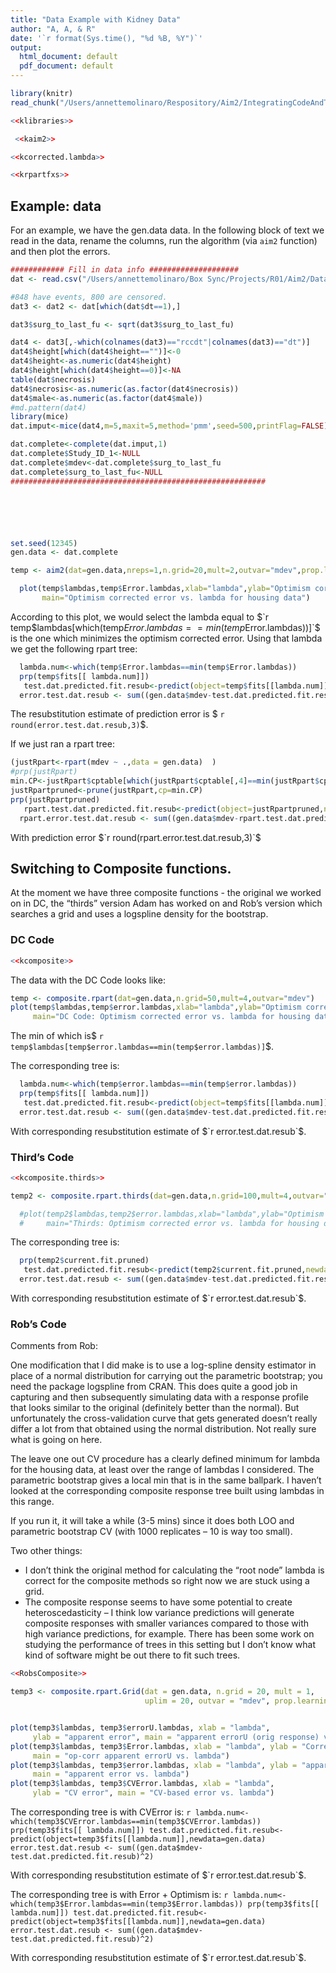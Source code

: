 ```yaml
---
title: "Data Example with Kidney Data"
author: "A, A, & R"
date: '`r format(Sys.time(), "%d %B, %Y")`'
output:
  html_document: default
  pdf_document: default
---
```


```r
library(knitr)
read_chunk("/Users/annettemolinaro/Respository/Aim2/IntegratingCodeAndText_postAMM.R")
```


```r
<<klibraries>>
```


```r
 <<kaim2>>
```


```r
<<kcorrected.lambda>> 
```

```r
<<krpartfxs>>

```

## Example:  data
For an example, we have the gen.data data. In the following block of text we read in the data, rename the columns, run the algorithm (via `aim2` function) and then plot the errors. 

```r
############ Fill in data info ####################
dat <- read.csv("/Users/annettemolinaro/Box Sync/Projects/R01/Aim2/Data/covs.IHC.14genes.csv",as.is=TRUE)

#848 have events, 800 are censored.
dat3 <- dat2 <- dat[which(dat$dt==1),]

dat3$surg_to_last_fu <- sqrt(dat3$surg_to_last_fu)

dat4 <- dat3[,-which(colnames(dat3)=="rccdt"|colnames(dat3)=="dt")]
dat4$height[which(dat4$height=="")]<-0
dat4$height<-as.numeric(dat4$height)
dat4$height[which(dat4$height==0)]<-NA
table(dat$necrosis)
dat4$necrosis<-as.numeric(as.factor(dat4$necrosis))
dat4$male<-as.numeric(as.factor(dat4$male))
#md.pattern(dat4)
library(mice)
dat.imput<-mice(dat4,m=5,maxit=5,method='pmm',seed=500,printFlag=FALSE)

dat.complete<-complete(dat.imput,1)
dat.complete$Study_ID_1<-NULL
dat.complete$mdev<-dat.complete$surg_to_last_fu
dat.complete$surg_to_last_fu<-NULL
#########################################################






set.seed(12345)
gen.data <- dat.complete

temp <- aim2(dat=gen.data,nreps=1,n.grid=20,mult=2,outvar="mdev",prop.learning=0.5)

  plot(temp$lambdas,temp$Error.lambdas,xlab="lambda",ylab="Optimism corrected error",
       main="Optimism corrected error vs. lambda for housing data")
```

According to this plot, we would select the lambda equal to 
$`r temp$lambdas[which(temp$Error.lambdas==min(temp$Error.lambdas))]`$ is the one which minimizes the optimism corrected error. Using that lambda we get the following rpart tree:

```r
  lambda.num<-which(temp$Error.lambdas==min(temp$Error.lambdas))
  prp(temp$fits[[ lambda.num]])
   test.dat.predicted.fit.resub<-predict(object=temp$fits[[lambda.num]],newdata=gen.data)
  error.test.dat.resub <- sum((gen.data$mdev-test.dat.predicted.fit.resub)^2)
```


The resubstitution estimate of prediction error is $ `r  round(error.test.dat.resub,3)`$.   


If we just ran a rpart tree:

```r

(justRpart<-rpart(mdev ~ .,data = gen.data)  )
#prp(justRpart)
min.CP<-justRpart$cptable[which(justRpart$cptable[,4]==min(justRpart$cptable[,4])),1]
justRpartpruned<-prune(justRpart,cp=min.CP)
prp(justRpartpruned)
   rpart.test.dat.predicted.fit.resub<-predict(object=justRpartpruned,newdata=gen.data)
  rpart.error.test.dat.resub <- sum((gen.data$mdev-rpart.test.dat.predicted.fit.resub)^2)
```

With prediction error $`r round(rpart.error.test.dat.resub,3)`$


## Switching to Composite functions.
At the moment we have three composite functions - the original we worked on in DC, the "thirds" version Adam has worked on and Rob's version which searches a grid and uses a logspline density for the bootstrap. 



### DC Code 

```r
<<kcomposite>>

```

The  data with the DC Code looks like:


```r
temp <- composite.rpart(dat=gen.data,n.grid=50,mult=4,outvar="mdev")
plot(temp$lambdas,temp$error.lambdas,xlab="lambda",ylab="Optimism corrected error",
     main="DC Code: Optimism corrected error vs. lambda for housing data")
```
The min of which is$ `r temp$lambdas[temp$error.lambdas==min(temp$error.lambdas)]`$. 

The corresponding tree is: 
```r
  lambda.num<-which(temp$error.lambdas==min(temp$error.lambdas))
  prp(temp$fits[[ lambda.num]])
   test.dat.predicted.fit.resub<-predict(object=temp$fits[[lambda.num]],newdata=gen.data)
  error.test.dat.resub <- sum((gen.data$mdev-test.dat.predicted.fit.resub)^2)
```

With corresponding resubstitution estimate of $`r error.test.dat.resub`$. 


### Third's Code 

```r
<<kcomposite.thirds>>
```



```r
temp2 <- composite.rpart.thirds(dat=gen.data,n.grid=100,mult=4,outvar="mdev")

  #plot(temp2$lambdas,temp2$error.lambdas,xlab="lambda",ylab="Optimism corrected error",
  #     main="Thirds: Optimism corrected error vs. lambda for housing data")
```


The corresponding tree is: 
```r
  prp(temp2$current.fit.pruned)
   test.dat.predicted.fit.resub<-predict(temp2$current.fit.pruned,newdata=gen.data)
  error.test.dat.resub <- sum((gen.data$mdev-test.dat.predicted.fit.resub)^2)
```

With corresponding resubstitution estimate of $`r error.test.dat.resub`$. 


### Rob's Code 
Comments from Rob:
  
  
  One modification that I did make is to use a log-spline density estimator in place of a normal distribution for carrying out the parametric bootstrap; you need the package logspline from CRAN. This does quite a good job in capturing and then subsequently simulating data with a response profile that looks similar to the original (definitely better than the normal). But unfortunately the cross-validation curve that gets generated doesn’t really differ a lot from that obtained using the normal distribution. Not really sure what is going on here.

The leave one out CV procedure has a clearly defined minimum for lambda for the housing data, at least over the range of lambdas I considered. The parametric bootstrap gives a local min that is in the same ballpark.  I haven’t looked at the corresponding composite response tree built using lambdas in this range. 

If you run it, it will take a while (3-5 mins) since it does both LOO and parametric bootstrap CV (with 1000 replicates – 10 is way too small).

Two other things:
  
  * I don’t think the original method for calculating the “root node” lambda is correct for the composite methods so right now we are stuck using a grid.
* The composite response seems to have some potential to create heteroscedasticity – I think low variance predictions will generate composite responses with smaller variances compared to those with high variance predictions, for example. There has been some work on studying the performance of trees in this setting but I don’t know what kind of software might be out there to fit such trees.



```r
<<RobsComposite>>
  ```

```r
temp3 <- composite.rpart.Grid(dat = gen.data, n.grid = 20, mult = 1, 
                              uplim = 20, outvar = "mdev", prop.learning = 0.5)


plot(temp3$lambdas, temp3$errorU.lambdas, xlab = "lambda", 
     ylab = "apparent error", main = "apparent errorU (orig response) vs. lambda")
plot(temp3$lambdas, temp3$Error.lambdas, xlab = "lambda", ylab = "Corrected error", 
     main = "op-corr apparent errorU vs. lambda")
plot(temp3$lambdas, temp3$error.lambdas, xlab = "lambda", ylab = "apparent error", 
     main = "apparent error vs. lambda")
plot(temp3$lambdas, temp3$CVError.lambdas, xlab = "lambda", 
     ylab = "CV error", main = "CV-based error vs. lambda")


```

The corresponding tree is with CVError is: 
  ```r
lambda.num<-which(temp3$CVError.lambdas==min(temp3$CVError.lambdas))
prp(temp3$fits[[ lambda.num]])
test.dat.predicted.fit.resub<-predict(object=temp3$fits[[lambda.num]],newdata=gen.data)
error.test.dat.resub <- sum((gen.data$mdev-test.dat.predicted.fit.resub)^2)
```


With corresponding resubstitution estimate of $`r error.test.dat.resub`$. 



The corresponding tree is with Error + Optimism is: 
  ```r
lambda.num<-which(temp3$Error.lambdas==min(temp3$Error.lambdas))
prp(temp3$fits[[ lambda.num]])
test.dat.predicted.fit.resub<-predict(object=temp3$fits[[lambda.num]],newdata=gen.data)
error.test.dat.resub <- sum((gen.data$mdev-test.dat.predicted.fit.resub)^2)
```


With corresponding resubstitution estimate of $`r error.test.dat.resub`$. 
